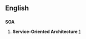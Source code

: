 ==English==

==={{acronym}}===
'''SOA'''

# {{computing}} '''Service-Oriented Architecture''' [http://en.wikipedia.org/wiki/Service-oriented_architecture]